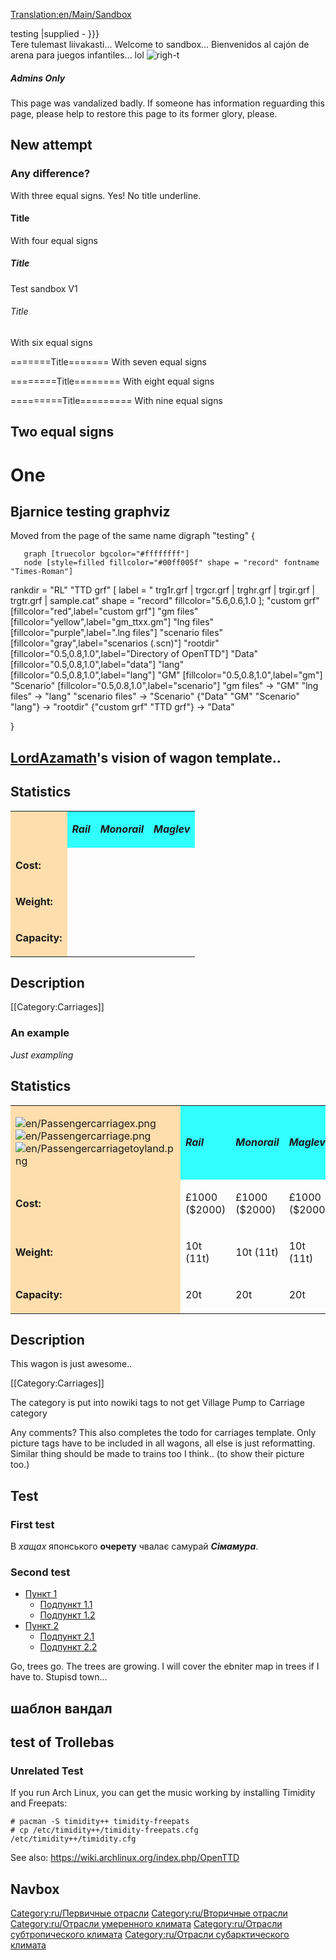 [[Translation:en/Main/Sandbox]]
{{en/Sandbox}}
<!-- Please make your edits after this line -->



<includeonly>
testing
{{{1{{{1|}}}|supplied - {{{1}}} }}}<br>
{{{1|not supplied}}}
</includeonly>
Tere tulemast liivakasti...
Welcome to sandbox...
Bienvenidos al cajón de arena para juegos infantiles...    {{en/emoticon|:D}} lol
[[File:en/Sandbox.png|righ-t]]
===== Admins Only =====
This page was vandalized badly. If someone has information reguarding this page, please help to restore this page to its former glory, please.



== New attempt ==

===Any difference?===
With three equal signs. Yes! No title underline.

====Title====
With four equal signs

=====Title=====
Test sandbox V1
======Title======
With six equal signs

=======Title=======
With seven equal signs

========Title========
With eight equal signs

=========Title=========
With nine equal signs

==Two equal signs==

=One=

==Bjarnice testing graphviz==
Moved from the page of the same name
<graphviz>
digraph "testing" {
	graph [truecolor bgcolor="#ffffffff"]
	node [style=filled fillcolor="#00ff005f" shape = "record" fontname "Times-Roman"]

rankdir = "RL"
"TTD grf" [
label = " trg1r.grf | trgcr.grf | trghr.grf | trgir.grf | trgtr.grf | sample.cat"
shape = "record"
fillcolor="5.6,0.6,1.0
];
"custom grf" [fillcolor="red",label="custom grf"]
"gm files" [fillcolor="yellow",label="gm_ttxx.gm"]
"lng files" [fillcolor="purple",label=".lng files"]
"scenario files" [fillcolor="gray",label="scenarios (.scn)"]
"rootdir" [fillcolor="0.5,0.8,1.0",label="Directory of OpenTTD"]
"Data" [fillcolor="0.5,0.8,1.0",label="data"]
"lang" [fillcolor="0.5,0.8,1.0",label="lang"]
"GM" [fillcolor="0.5,0.8,1.0",label="gm"]
"Scenario" [fillcolor="0.5,0.8,1.0",label="scenario"]
"gm files" -> "GM"
"lng files" -> "lang"
"scenario files" -> "Scenario"
{"Data" "GM" "Scenario" "lang"} -> "rootdir"
{"custom grf" "TTD grf"} -> "Data"

}
</graphviz>

==[[en/LordAzamath|LordAzamath]]'s vision of wagon template..==
==Statistics==
{|
|style="background:#ffdead;"| {{{Picture}}}
|style="background:#32ffff;"| '''''Rail'''''
|style="background:#32ffff;"| '''''Monorail'''''
|style="background:#32ffff;"| '''''Maglev'''''
|-
|style="background:#ffdead;"| '''Cost:'''
| {{{NormalCost}}}
| {{{MonoCost}}}
| {{{MagCost}}}
|-
|style="background:#ffdead;"| '''Weight:'''
| {{{NormalWeight}}}
| {{{MonoWeight}}}
| {{{MagWeight}}}
|-
|style="background:#ffdead;"| '''Capacity:'''
| {{{NormalCapacity}}}
| {{{MonoCapacity}}}
| {{{MagCapacity}}}
|}
==Description==
{{{Description}}}
<nowiki>[[Category:Carriages]]
</nowiki>

===An example===

''Just exampling''

==Statistics==
{|
|style="background:#ffdead;"| [[File:en/Passengercarriagex.png]] [[File:en/Passengercarriage.png]] [[File:en/Passengercarriagetoyland.png]]
|style="background:#32ffff;"| '''''Rail'''''
|style="background:#32ffff;"| '''''Monorail'''''
|style="background:#32ffff;"| '''''Maglev'''''
|-
|style="background:#ffdead;"| '''Cost:'''
| £1000 ($2000)
| £1000 ($2000)
| £1000 ($2000)
|-
|style="background:#ffdead;"| '''Weight:'''
| 10t (11t)
| 10t (11t)
| 10t (11t)
|-
|style="background:#ffdead;"| '''Capacity:'''
| 20t
| 20t
| 20t
|}
==Description==
This wagon is just awesome..

<nowiki>[[Category:Carriages]]
</nowiki>


The category is put into nowiki tags to not get Village Pump to Carriage category {{en/emoticon|:)}}

Any comments? This also completes the todo for carriages template. Only picture tags have to be included in all wagons, all else is just reformatting. Similar thing should be made to trains too I think.. (to show their picture too.)

==Test==
===First test===
В ''хащах'' японського '''очерету''' чвалає самурай '''''Сімамура'''''.

===Second test===
*[[en/Sandbox|Пункт 1]]
**[[en/Sandbox|Подпункт 1.1]]
**[[en/Sandbox|Подпункт 1.2]]
*[[en/Sandbox|Пункт 2]]
**[[en/Sandbox|Подпункт 2.1]]
**[[en/Sandbox|Подпункт 2.2]]

Go, trees go. The trees are growing. I will cover the ebniter map in trees if I have to. Stupisd town...

==шаблон вандал==
{{ru/Вандал}}

==test of Trollebas==
{{ru/Navbox NewGRF}}

===Unrelated Test===
If you run Arch Linux, you can get the music working by installing Timidity and Freepats:
<pre>
# pacman -S timidity++ timidity-freepats
# cp /etc/timidity++/timidity-freepats.cfg /etc/timidity++/timidity.cfg
</pre>
See also: https://wiki.archlinux.org/index.php/OpenTTD


==Navbox==


{{en/Navbox|navbar = off
|state = off      

|name  = Name 
|title = [[ru/Manual/Base Set/Economy/Промышленность]] 

|group1 = [[ru/Отрасли умеренного климата]]
|list1  = {{en/nowrap begin}} [[ru/Manual/Base Set/Economy/Банк]] {{en/·w}} [[ru/Manual/Base Set/Economy/Завод]] {{en/·w}} [[ru/Manual/Base Set/Economy/Лес]] {{en/·w}} [[ru/Manual/Base Set/Economy/Лесопилка]] {{en/·w}} [[ru/Manual/Base Set/Economy/Нефтезавод]] {{en/·w}} [[ru/Manual/Base Set/Economy/Нефтяная платформа]] {{en/·w}} [[ru/Manual/Base Set/Economy/Нефтяная скважина]] {{en/·w}} [[ru/Manual/Base Set/Economy/Сталелитейный завод]] {{en/·w}} [[ru/Manual/Base Set/Economy/Угольная шахта]] {{en/·w}} [[ru/Manual/Base Set/Economy/Ферма]] {{en/·w}} [[ru/Manual/Base Set/Economy/Шахта железной руды]] {{en/·w}} [[ru/Manual/Base Set/Economy/Электростанция]] {{en/nowrap end}}

|group2 = Отрасли субарктического климата/Ru
|list2  = {{en/nowrap begin}} Item 1 {{en/·w}} Item 2 {{en/·w}} Item 3 {{en/nowrap end}}

|group3 = Отрасли субтропического климата/Ru
|list3  = {{en/nowrap begin}} Item 1 {{en/·w}} Item 2 {{en/·w}} Item 3 {{en/nowrap end}}

|group4 = Отрасли игрушечного климата/Ru
|list4  = {{en/nowrap begin}} Item 1 {{en/·w}} Item 2 {{en/·w}} Item 3 {{en/nowrap end}}
}}


{{en/Navbox Industries}}

[[Category:ru/Первичные отрасли]]
[[Category:ru/Вторичные отрасли]]
[[Category:ru/Отрасли умеренного климата]]
[[Category:ru/Отрасли субтропического климата]]
[[Category:ru/Отрасли субарктического климата]]
